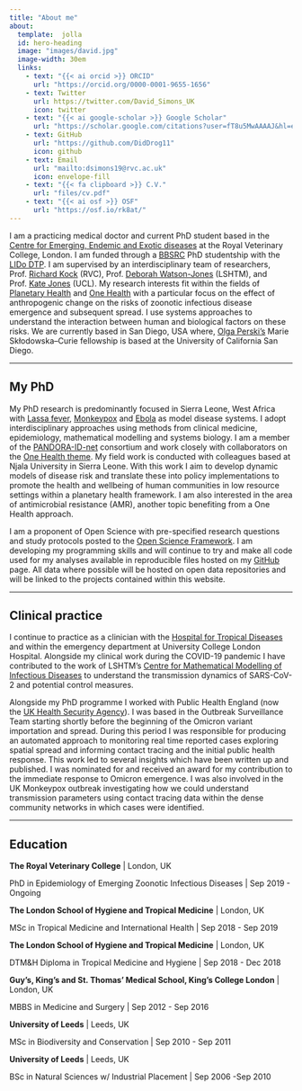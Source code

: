 ```yaml
---
title: "About me"
about:
  template:  jolla
  id: hero-heading
  image: "images/david.jpg"
  image-width: 30em
  links:
    - text: "{{< ai orcid >}} ORCID"
      url: "https://orcid.org/0000-0001-9655-1656"
    - text: Twitter
      url: https://twitter.com/David_Simons_UK
      icon: twitter
    - text: "{{< ai google-scholar >}} Google Scholar"
      url: "https://scholar.google.com/citations?user=fT8u5MwAAAAJ&hl=en"
    - text: GitHub
      url: "https://github.com/DidDrog11"
      icon: github
    - text: Email
      url: "mailto:dsimons19@rvc.ac.uk"
      icon: envelope-fill
    - text: "{{< fa clipboard >}} C.V."
      url: "files/cv.pdf"
    - text: "{{< ai osf >}} OSF"
      url: "https://osf.io/rk8at/"
---
```


:::{#hero-heading}

I am a practicing medical doctor and current PhD student based in the [Centre for Emerging, Endemic and Exotic diseases](https://www.rvc.ac.uk/research/research-centres-and-facilities/ceeed) at the Royal Veterinary College, London. I am funded through a [BBSRC](https://bbsrc.ukri.org/) PhD studentship with the [LIDo DTP](https://www.lido-dtp.ac.uk/). I am supervised by an interdisciplinary team of researchers, Prof. [Richard Kock](https://www.rvc.ac.uk/about/our-people/richard-kock) (RVC), Prof. [Deborah Watson-Jones](https://scholar.google.com/citations?user=csCh6RsAAAAJ) (LSHTM), and Prof. [Kate Jones](https://www.ucl.ac.uk/biosciences/people/prof-kate-jones) (UCL). My research interests fit within the fields of [Planetary Health](https://unfccc.int/climate-action/momentum-for-change/planetary-health) and [One Health](https://www.cdc.gov/onehealth/basics/index.html) with a particular focus on the effect of anthropogenic change on the risks of zoonotic infectious disease emergence and subsequent spread. I use systems approaches to understand the interaction between human and biological factors on these risks. We are currently based in San Diego, USA where, [Olga Perski's](https://olgaperski.com) Marie Skłodowska--Curie fellowship is based at the University of California San Diego.

:::
------------------------------------------------------------------------

## My PhD

My PhD research is predominantly focused in Sierra Leone, West Africa with [Lassa fever](https://www.cdc.gov/vhf/lassa/index.html), [Monkeypox](https://www.cdc.gov/poxvirus/monkeypox/) and [Ebola](https://www.cdc.gov/vhf/ebola/) as model disease systems. I adopt interdisciplinary approaches using methods from clinical medicine, epidemiology, mathematical modelling and systems biology. I am a member of the [PANDORA-ID-net](https://pandora.tghn.org/) consortium and work closely with collaborators on the [One Health theme](https://pandora.tghn.org/one-health/). My field work is conducted with colleagues based at Njala University in Sierra Leone. With this work I aim to develop dynamic models of disease risk and translate these into policy implementations to promote the health and wellbeing of human communities in low resource settings within a planetary health framework. I am also interested in the area of antimicrobial resistance (AMR), another topic benefiting from a One Health approach.

I am a proponent of Open Science with pre-specified research questions and study protocols posted to the [Open Science Framework](https://osf.io/dashboard). I am developing my programming skills and will continue to try and make all code used for my analyses available in reproducible files hosted on my [GitHub](https://github.com/diddrog11) page. All data where possible will be hosted on open data repositories and will be linked to the projects contained within this website.

------------------------------------------------------------------------

## Clinical practice

I continue to practice as a clinician with the [Hospital for Tropical Diseases](http://www.thehtd.org) and within the emergency department at University College London Hospital. Alongside my clinical work during the COVID-19 pandemic I have contributed to the work of LSHTM's [Centre for Mathematical Modelling of Infectious Diseases](https://cmmid.github.io/topics/covid19/) to understand the transmission dynamics of SARS-CoV-2 and potential control measures.

Alongside my PhD programme I worked with Public Health England (now the [UK Health Security Agency](https://www.gov.uk/government/organisations/uk-health-security-agency)). I was based in the Outbreak Surveillance Team starting shortly before the beginning of the Omicron variant importation and spread. During this period I was responsible for producing an automated approach to monitoring real time reported cases exploring spatial spread and informing contact tracing and the initial public health response. This work led to several insights which have been written up and published. I was nominated for and received an award for my contribution to the immediate response to Omicron emergence. I was also involved in the UK Monkeypox outbreak investigating how we could understand transmission parameters using contact tracing data within the dense community networks in which cases were identified.

------------------------------------------------------------------------

## Education

**The Royal Veterinary College** \| London, UK

PhD in Epidemiology of Emerging Zoonotic Infectious Diseases \| Sep 2019 - Ongoing

**The London School of Hygiene and Tropical Medicine** \| London, UK

MSc in Tropical Medicine and International Health \| Sep 2018 - Sep 2019

**The London School of Hygiene and Tropical Medicine** \| London, UK

DTM&H Diploma in Tropical Medicine and Hygiene \| Sep 2018 - Dec 2018

**Guy's, King's and St. Thomas' Medical School, King's College London** \| London, UK

MBBS in Medicine and Surgery \| Sep 2012 - Sep 2016

**University of Leeds** \| Leeds, UK

MSc in Biodiversity and Conservation \| Sep 2010 - Sep 2011

**University of Leeds** \| Leeds, UK

BSc in Natural Sciences w/ Industrial Placement \| Sep 2006 -Sep 2010
